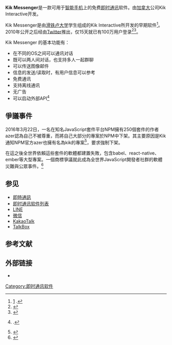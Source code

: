 {{多個問題|
{{copyedit|time=2019-01-09T06:55:28+00:00}}
{{expand English|time=2019-01-09T06:55:28+00:00}}
{{advert|time=2013-12-10T02:44:17+00:00}}
}}
{{Infobox software
| logo = Kik Messenger logo.png
| logo_size = 200px
| name = Kik Messenger
| developer = Kik Interactive
| operating system = [[iOS|iOS]]、[[Android|Android]]
| language = 英语
| genre = 即时通讯软件
| released = {{Start date and age|2010|10|19}}
| latest release version = {{Multiple releases
|branch1 = Android
|version1 = 15.28.1.22760
|date1 = {{Start date and age|2020|08|27}}<ref>{{Cite web|url=https://play.google.com/store/apps/details?id=kik.android|title=Kik - Apps on Google Play|website=play.google.com|language=en|access-date=2020-10-08|archive-date=2020-11-23|archive-url=https://web.archive.org/web/20201123215708/https://play.google.com/store/apps/details?id=kik.android}}</ref><ref>{{Cite web|url=https://www.apkmirror.com/apk/kik-interactive/kik/|title=Kik APKs|website=APKMirror|access-date=2020-10-08|archive-date=2020-09-23|archive-url=https://web.archive.org/web/20200923203041/https://www.apkmirror.com/apk/kik-interactive/kik/}}</ref>
|branch2 = iOS
|version2 = 15.24.0
|date2 = {{Start date and age|2020|08|10}}<ref>{{Cite web|url=https://apps.apple.com/app/id357218860|title=Kik|website=App Store|language=en-us|access-date=2020-10-08|archive-date=2019-10-27|archive-url=https://web.archive.org/web/20191027002555/https://apps.apple.com/app/id357218860}}</ref>
  }}
| license = 专有免费软件
| status = 活跃
| website = {{URL|www.kik.com}}
}}
'''Kik Messenger'''是一款可用于[[智能手机|智能手机]]上的免费[[即时通讯|即时通讯]]软件。由[[加拿大|加拿大]]公司Kik Interactive开发。

Kik Messenger是由[[滑铁卢大学|滑铁卢大学]]学生组成的Kik Interactive所开发的早期软件<ref name=autogenerated4>[http://kik.com/about/] {{Wayback|url=http://kik.com/about/ |date=20201112041652 }}.</ref>。2010年公开之后经由[[Twitter|Twitter]]推出，仅15天就已有100万用户登录<ref>{{cite web |author=Motorola il iDEN |url=http://www.intomobile.com/2010/11/05/kik-messenger-app-iphone-blackberry-android/ |title=Kik Messenger app blows past 1 million users |publisher=Intomobile.com |date= |accessdate=2010-12-17 |archive-url=https://web.archive.org/web/20101230125446/http://www.intomobile.com/2010/11/05/kik-messenger-app-iphone-blackberry-android/ |archive-date=2010-12-30 |dead-url=yes }}</ref><ref>{{cite web|url=http://techcrunch.com/2013/04/22/kik-raises-19-5m-series-b-bets-on-its-cards-platform-play-to-take-on-whatsapp-and-others/|title=Kik Raises $19.5M Series B, Bets On Its Cards Platform Play To Take On WhatsApp And Others|date=2013-04-22|publisher=AOL|work=TechCrunch|accessdate=2013-12-10|archive-date=2020-10-23|archive-url=https://web.archive.org/web/20201023043042/https://techcrunch.com/2013/04/22/kik-raises-19-5m-series-b-bets-on-its-cards-platform-play-to-take-on-whatsapp-and-others/|dead-url=no}}</ref>。

Kik Messenger 的基本功能有：
* 在不同的OS之间可以通讯对话
* 既可以两人间对话，也支持多人一起群聊
* 可以传送图像邮件
* 信息的发送/读取时，有用户信息可以参考
* 免费通讯
* 支持离线通讯
* 无广告
* 可以启动外部API<ref>{{cite web |url=http://kik.com/dev/home.php |title=存档副本 |accessdate=2013-12-10 |deadurl=yes |archiveurl=https://web.archive.org/web/20130803064234/http://kik.com/dev/home.php |archivedate=2013-08-03 }}.</ref>

== 爭議事件 ==
2016年3月22日，一名在知名JavaScript套件平台NPM擁有250個套件的作者azer認為自己不被尊重，而將自己大部分的專案於NPM中下架。其主要原因是Kik通知NPM官方azer也擁有名為kik的專案<ref>{{cite web|url=https://github.com/starters/kik|title=GitHub - starters/kik: Kick-start your next projects with one-command easily|author=starters|work=GitHub|accessdate=2016-03-23|archive-date=2016-03-25|archive-url=https://web.archive.org/web/20160325130356/https://github.com/starters/kik|dead-url=no}}</ref>，要求強制下架。

在這之後全世界依賴這些套件的軟體都建置失敗，包含babel、react-native、ember等大型專案。一個商標爭議就此成為全世界JavaScript開發者社群的軟體災難與公眾事件。<ref>{{cite web|url=https://medium.com/@azerbike/i-ve-just-liberated-my-modules-9045c06be67c#.herzx25ay|title=I’ve Just Liberated My Modules|author=Azer Koçulu|work=Medium|accessdate=2016-03-23|archive-date=2020-12-03|archive-url=https://web.archive.org/web/20201203051139/https://medium.com/@azerbike/i-ve-just-liberated-my-modules-9045c06be67c#.herzx25ay|dead-url=no}}</ref>

==参见==
{{div col|cols=2}}
* [[即時通訊|即時通訊]]
* [[即时通讯软件列表|即时通讯软件列表]]
* [[连我|LINE]]
* [[微信|微信]]
* [[KakaoTalk|KakaoTalk]]
* [[TalkBox_語音聊|TalkBox]]
{{div col end}}

== 参考文献 ==
{{reflist}}

== 外部链接 ==
* {{official website|http://www.kik.com/}}

{{即时通讯客户端}}

[[Category:即时通讯软件|Category:即时通讯软件]]